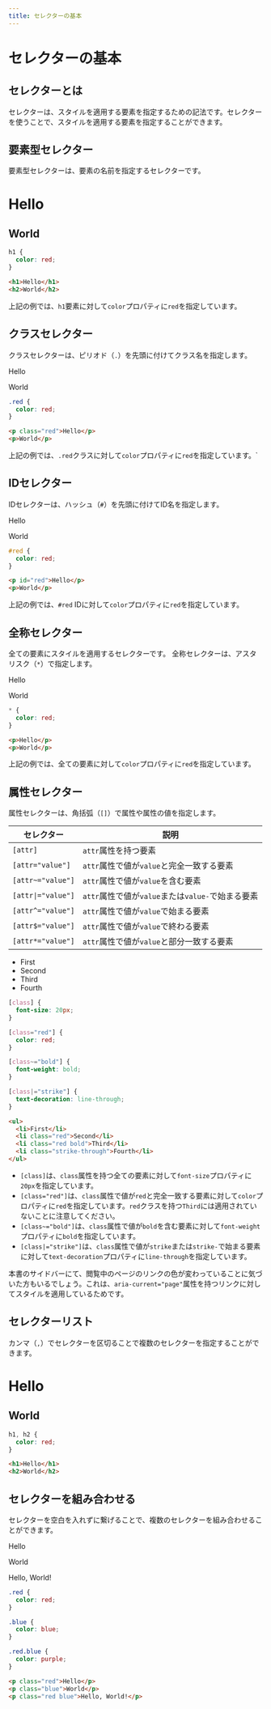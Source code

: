 ```yaml
---
title: セレクターの基本
---
```



# セレクターの基本

## セレクターとは

セレクターは、スタイルを適用する要素を指定するための記法です。セレクターを使うことで、スタイルを適用する要素を指定することができます。

## 要素型セレクター

要素型セレクターは、要素の名前を指定するセレクターです。

<WebExample>
  <style>
    {`
      h1 {
        color: red;
      }
    `}
  </style>
  <h1>Hello</h1>
  <h2>World</h2>
</WebExample>

```css
h1 {
  color: red;
}
```

```html
<h1>Hello</h1>
<h2>World</h2>
```

上記の例では、`h1`要素に対して`color`プロパティに`red`を指定しています。

## クラスセレクター

クラスセレクターは、ピリオド（`.`）を先頭に付けてクラス名を指定します。

<WebExample>
  <style>
    {`
      .red {
        color: red;
      }
    `}
  </style>
  <p className="red">Hello</p>
  <p>World</p>
</WebExample>

```css
.red {
  color: red;
}
```

```html
<p class="red">Hello</p>
<p>World</p>
```

上記の例では、`.red`クラスに対して`color`プロパティに`red`を指定しています。`

## IDセレクター

IDセレクターは、ハッシュ（`#`）を先頭に付けてID名を指定します。

<WebExample>
  <style>
    {`
      #red {
        color: red;
      }
    `}
  </style>
  <p id="red">Hello</p>
  <p>World</p>
</WebExample>

```css
#red {
  color: red;
}
```

```html
<p id="red">Hello</p>
<p>World</p>
```

上記の例では、`#red` IDに対して`color`プロパティに`red`を指定しています。

## 全称セレクター

全ての要素にスタイルを適用するセレクターです。
全称セレクターは、アスタリスク（`*`）で指定します。

<WebExample>
  <style>
    {`
      * {
        color: red;
      }
    `}
  </style>
  <p>Hello</p>
  <p>World</p>
</WebExample>

```css
* {
  color: red;
}
```

```html
<p>Hello</p>
<p>World</p>
```

上記の例では、全ての要素に対して`color`プロパティに`red`を指定しています。

## 属性セレクター

属性セレクターは、角括弧（`[]`）で属性や属性の値を指定します。

| セレクター | 説明 |
| --- | --- |
| `[attr]` | `attr`属性を持つ要素 |
| `[attr="value"]` | `attr`属性で値が`value`と完全一致する要素 |
| `[attr~="value"]` | `attr`属性で値が`value`を含む要素 |
| `[attr\|="value"]` | `attr`属性で値が`value`または`value-`で始まる要素 |
| `[attr^="value"]` | `attr`属性で値が`value`で始まる要素 |
| `[attr$="value"]` | `attr`属性で値が`value`で終わる要素 |
| `[attr*="value"]` | `attr`属性で値が`value`と部分一致する要素 |

<WebExample>
  <style>
    {`
      [class] {
        font-size: 20px;
      }
      [class=red] {
        color: red;
      }
      [class~=bold] {
        font-weight: bold;
      }
      [class|=strike] {
        text-decoration: line-through;
      }
    `}
  </style>
  <ul>
    <li>First</li>
    <li className="red">Second</li>
    <li className="red bold">Third</li>
    <li className="strike-through">Fourth</li>
  </ul>
</WebExample>

```css
[class] {
  font-size: 20px;
}

[class="red"] {
  color: red;
}

[class~="bold"] {
  font-weight: bold;
}

[class|="strike"] {
  text-decoration: line-through;
}
```

```html
<ul>
  <li>First</li>
  <li class="red">Second</li>
  <li class="red bold">Third</li>
  <li class="strike-through">Fourth</li>
</ul>
```

- `[class]`は、`class`属性を持つ全ての要素に対して`font-size`プロパティに`20px`を指定しています。
- `[class="red"]`は、`class`属性で値が`red`と完全一致する要素に対して`color`プロパティに`red`を指定しています。`red`クラスを持つ`Third`には適用されていないことに注意してください。
- `[class~="bold"]`は、`class`属性で値が`bold`を含む要素に対して`font-weight`プロパティに`bold`を指定しています。
- `[class|="strike"]`は、`class`属性で値が`strike`または`strike-`で始まる要素に対して`text-decoration`プロパティに`line-through`を指定しています。

本書のサイドバーにて、閲覧中のページのリンクの色が変わっていることに気づいた方もいるでしょう。これは、`aria-current="page"`属性を持つリンクに対してスタイルを適用しているためです。

## セレクターリスト

カンマ（`,`）でセレクターを区切ることで複数のセレクターを指定することができます。

<WebExample>
  <style>
    {`
      h1, h2 {
        color: red;
      }
    `}
  </style>
  <h1>Hello</h1>
  <h2>World</h2>
</WebExample>

```css
h1, h2 {
  color: red;
}
```

```html
<h1>Hello</h1>
<h2>World</h2>
```

## セレクターを組み合わせる

セレクターを空白を入れずに繋げることで、複数のセレクターを組み合わせることができます。

<WebExample>
  <style>
    {`
      .red {
        color: red;
      }
      .blue {
        color: blue;
      }
      .red.blue {
        color: purple;
      }
    `}
  </style>
  <p className="red">Hello</p>
  <p className="blue">World</p>
  <p className="red blue">Hello, World!</p>
</WebExample>

```css
.red {
  color: red;
}

.blue {
  color: blue;
}

.red.blue {
  color: purple;
}
```

```html
<p class="red">Hello</p>
<p class="blue">World</p>
<p class="red blue">Hello, World!</p>
```
